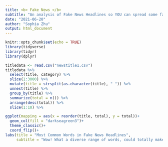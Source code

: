 ```yaml
---
title: <b> Fake News </b>
subtitle: "An analysis of Fake News Headlines so YOU can spread some fake news today!"
date: "2021-06-20"
author: "Sophia Zhu"
output: html_document
---
```


```r
knitr::opts_chunk$set(echo = TRUE)
library(tidyverse)
library(tidyr)
library(dplyr)
```

```r
titledata <- read.csv("newstitle1.csv")
titledata %>%
  select(title, category) %>%
  slice(1:3000) %>% 
  mutate(title = strsplit(as.character(title), " ")) %>% 
  unnest(title) %>% 
  group_by(title) %>% 
  summarize(total = n()) %>% 
  arrange(desc(total)) %>% 
  slice(1:10) %>% 

ggplot(mapping = aes(x = reorder(title, total), y = total))+
  geom_col(fill = "darkseagreen3")+
  theme_classic()+
  coord_flip()+
labs(title = "Most Common Words in Fake News Headlines", 
     subtitle = "Wow! What a diverse range of words, could totally make a headline out of it!", y = "Amount of Times it has Appeared in a Headline", x = "Word", caption = "Source: BuzzFeed News")
```

